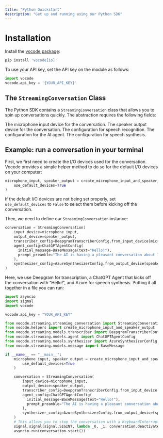 ```yaml
---
title: "Python Quickstart"
description: "Get up and running using our Python SDK"
---
```


# Installation

Install the [vocode package](https://pypi.org/project/vocode/):

```bash
pip install 'vocode[io]'
```

To use your API key, set the API key on the module as follows:

```python
import vocode
vocode.api_key = '{YOUR_API_KEY}'
```

## The `StreamingConversation` Class

The Python SDK contains a `StreamingConversation` class that allows you to
spin up conversations quickly. The abstraction requires the following fields:

<ParamField path="input_device" type="InputDevice" required={true}>
  The microphone input device for the conversation.
</ParamField>

<ParamField path="output_device" type="OutputDevice" required={true}>
  The speaker output device for the conversation.
</ParamField>

<ParamField path="transcriber_config" type="TranscriberConfig" required={true}>
  The configuration for speech recognition.
</ParamField>

<ParamField path="agent_config" type="AgentConfig" required={true}>
  The configuration for the AI agent.
</ParamField>

<ParamField path="synthesizer_config" type="SynthesizerConfig" required={true}>
  The configuration for speech synthesis.
</ParamField>

## Example: run a conversation in your terminal

First, we first need to create the I/O devices used for
the conversation. Vocode provides a simple helper method to do so for the
default I/O devices on your computer:

```python
microphone_input, speaker_output = create_microphone_input_and_speaker_output(
    use_default_devices=True
)
```

If the default I/O devices are not being set properly, set `use_default_devices` to `False` to select them before kicking off the conversation.

Then, we need to define our `StreamingConversation` instance:

```python
conversation = StreamingConversation(
    input_device=microphone_input,
    output_device=speaker_output,
    transcriber_config=DeepgramTranscriberConfig.from_input_device(microphone_input),
    agent_config=ChatGPTAgentConfig(
      initial_message=BaseMessage(text="Hello!"),
      prompt_preamble="The AI is having a pleasant conversation about life."
    ),
    synthesizer_config=AzureSynthesizerConfig.from_output_device(speaker_output)
)
```

Here, we use Deepgram for transcription, a ChatGPT Agent that kicks off the conversation with "Hello!", and Azure for speech synthesis.
Putting it all together in a file you can run:

```python
import asyncio
import signal
import vocode

vocode.api_key = "YOUR_API_KEY"

from vocode.streaming.streaming_conversation import StreamingConversation
from vocode.helpers import create_microphone_input_and_speaker_output
from vocode.streaming.models.transcriber import DeepgramTranscriberConfig
from vocode.streaming.models.agent import ChatGPTAgentConfig
from vocode.streaming.models.synthesizer import AzureSynthesizerConfig
from vocode.streaming.models.message import BaseMessage

if __name__ == "__main__":
    microphone_input, speaker_output = create_microphone_input_and_speaker_output(
        use_default_devices=True
    )

    conversation = StreamingConversation(
        input_device=microphone_input,
        output_device=speaker_output,
        transcriber_config=DeepgramTranscriberConfig.from_input_device(microphone_input),
        agent_config=ChatGPTAgentConfig(
          initial_message=BaseMessage(text="Hello!"),
          prompt_preamble="The AI is having a pleasant conversation about life."
        ),
        synthesizer_config=AzureSynthesizerConfig.from_output_device(speaker_output)
    )
    # This allows you to stop the conversation with a KeyboardInterrupt
    signal.signal(signal.SIGINT, lambda _0, _1: conversation.deactivate())
    asyncio.run(conversation.start())
```

